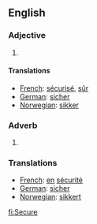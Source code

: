 ==English==

===Adjective===

# {{stub}}

====Translations====
*[[French]]: [[sécurisé]], [[sûr]]
*[[German]]: [[sicher]]
*[[Norwegian]]: [[sikker]]

===Adverb===

# {{stub}}

===Translations===
*[[French]]: [[en]] [[sécurité]]
*[[German]]: [[sicher]]
*[[Norwegian]]: [[sikkert]]

[[fi:Secure]]